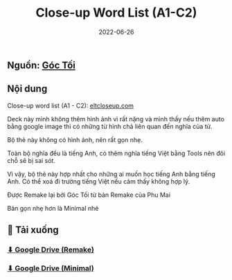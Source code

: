 ﻿---
title: Close-up Word List (A1-C2)
slug: Close-up-Word-List-A1-C2
date: 2022-06-26
description: ""
domain: ankivn.com
category: Tiếng Anh
keywords:
  - ankivn
tags:
  - deck
  - english
---


<YouTubeEmbed videoId="VSOMCgAW95Y" />

<!--truncate-->

## Nguồn: [Góc Tối](https://www.facebook.com/groups/ankivocabulary/posts/999900280769629/)

## Nội dung

Close-up word list (A1 - C2): [eltcloseup.com](https://www.eltcloseup.com)

Deck này mình không thêm hình ảnh vì rất nặng và mình thấy nếu thêm auto bằng google image thì có những từ hình chả liên quan đến nghĩa của từ.

Bộ thẻ này không có hình ảnh, nên rất gọn nhẹ.

Toàn bộ nghĩa đều là tiếng Anh, có thêm nghĩa tiếng Việt bằng Tools nên đôi chỗ sẽ bị sai sót.

Vì vậy, bộ thẻ này hợp nhất cho những ai muốn học tiếng Anh bằng tiếng Anh. Có thể xoá đi trường tiếng Việt nếu cảm thấy không hợp lý.

Được Remake lại bởi Góc Tối từ bản Remake của Phu Mai

Bản gọn nhẹ hơn là Minimal nhé


## 📗 Tải xuống

### [⬇ Google Drive (Remake)](https://drive.google.com/file/d/1A2gMgFCrOqBl2WZ4XV9b8ppiEJBPwW8i/view?usp=sharing)

### [⬇ Google Drive (Minimal)](https://drive.google.com/file/d/1A3DlEeb_M8mZd5ZWSZPIcyFS0vf8hBPa/view?usp=sharing)